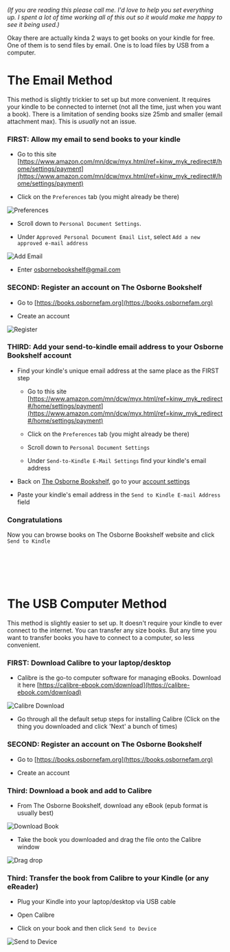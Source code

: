 _(If you are reading this please call me. I'd love to help you set everything up. I spent a lot of time working all of this out so it would make me happy to see it being used.)_

Okay there are actually kinda 2 ways to get books on your kindle for free. One of them is to send files by email. One is to load files by USB from a computer.

# The Email Method

This method is slightly trickier to set up but more convenient. It requires your kindle to be connected to internet (not all the time, just when you want a book). There is a limitation of sending books size 25mb and smaller (email attachment max). This is _usually_ not an issue.

### FIRST: Allow my email to send books to your kindle

- Go to this site [https://www.amazon.com/mn/dcw/myx.html/ref=kinw_myk_redirect#/home/settings/payment](https://www.amazon.com/mn/dcw/myx.html/ref=kinw_myk_redirect#/home/settings/payment)

- Click on the `Preferences` tab (you might already be there)

![Preferences](/preferences.png)

- Scroll down to `Personal Document Settings`.

- Under `Approved Personal Document Email List`, select `Add a new approved e-mail address`

![Add Email](/addemail.png)

- Enter osbornebookshelf@gmail.com

### SECOND: Register an account on The Osborne Bookshelf

- Go to [https://books.osbornefam.org](https://books.osbornefam.org)

- Create an account

![Register](/register.png)

### THIRD: Add your send-to-kindle email address to your Osborne Bookshelf account

- Find your kindle's unique email address at the same place as the FIRST step

  - Go to this site [https://www.amazon.com/mn/dcw/myx.html/ref=kinw_myk_redirect#/home/settings/payment](https://www.amazon.com/mn/dcw/myx.html/ref=kinw_myk_redirect#/home/settings/payment)

  - Click on the `Preferences` tab (you might already be there)

  - Scroll down to `Personal Document Settings`

  - Under `Send-to-Kindle E-Mail Settings` find your kindle's email address

- Back on [The Osborne Bookshelf](https://books.osbornefam.org/me), go to your [account settings](https://books.osbornefam.org/me)

- Paste your kindle's email address in the `Send to Kindle E-mail Address` field

### Congratulations

Now you can browse books on The Osborne Bookshelf website and click `Send to Kindle`

<br/><br/><br/><br/>

# The USB Computer Method

This method is slightly easier to set up. It doesn't require your kindle to ever connect to the internet. You can transfer any size books. But any time you want to transfer books you have to connect to a computer, so less convenient.

### FIRST: Download Calibre to your laptop/desktop

- Calibre is the go-to computer software for managing eBooks. Download it here [https://calibre-ebook.com/download](https://calibre-ebook.com/download)

![Calibre Download](/calibredownload.png)

  - Go through all the default setup steps for installing Calibre (Click on the thing you downloaded and click 'Next' a bunch of times)

### SECOND: Register an account on The Osborne Bookshelf

- Go to [https://books.osbornefam.org](https://books.osbornefam.org)

- Create an account

### Third: Download a book and add to Calibre

- From The Osborne Bookshelf, download any eBook (epub format is usually best)

![Download Book](/downloadbook.png)

- Take the book you downloaded and drag the file onto the Calibre window

![Drag drop](/dragdrop.png)

### Third: Transfer the book from Calibre to your Kindle (or any eReader)

- Plug your Kindle into your laptop/desktop via USB cable

- Open Calibre

- Click on your book and then click `Send to Device`

![Send to Device](/sendtodevice.png)